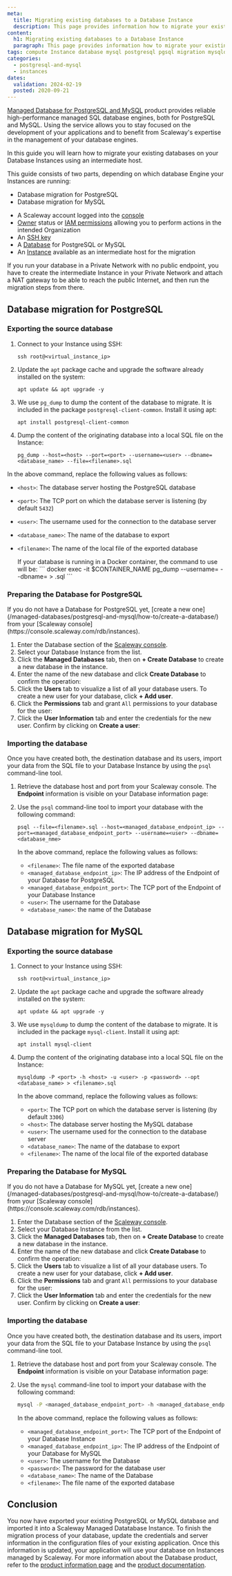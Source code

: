 ```yaml
---
meta:
  title: Migrating existing databases to a Database Instance
  description: This page provides information how to migrate your existing MySQL and PostgreSQL databases into Scaleway Database
content:
  h1: Migrating existing databases to a Database Instance
  paragraph: This page provides information how to migrate your existing MySQL and PostgreSQL databases into Scaleway Database
tags: compute Instance database mysql postgresql pgsql migration mysqldump
categories:
  - postgresql-and-mysql
  - instances
dates:
  validation: 2024-02-19
  posted: 2020-09-21
---
```


[Managed Database for PostgreSQL and MySQL](https://www.scaleway.com/en/database/) product provides reliable high-performance managed SQL database engines, both for PostgreSQL and MySQL. Using the service allows you to stay focused on the development of your applications and to benefit from Scaleway's expertise in the management of your database engines.

In this guide you will learn how to migrate your existing databases on your Database Instances using an intermediate host.

This guide consists of two parts, depending on which database Engine your Instances are running:

- Database migration for PostgreSQL
- Database migration for MySQL

<Macro id="requirements" />

- A Scaleway account logged into the [console](https://console.scaleway.com)
- [Owner](/identity-and-access-management/iam/concepts/#owner) status or [IAM permissions](/identity-and-access-management/iam/concepts/#permission) allowing you to perform actions in the intended Organization
- An [SSH key](/identity-and-access-management/organizations-and-projects/how-to/create-ssh-key/)
- A [Database](https://www.scaleway.com/en/database/) for PostgreSQL or MySQL
- An [Instance](/compute/instances/how-to/create-an-instance) available as an intermediate host for the migration

<Message type="important">
  If you run your database in a Private Network with no public endpoint, you have to create the intermediate Instance in your Private Network and attach a NAT gateway to be able to reach the public Internet, and then run the migration steps from there.
</Message>

## Database migration for PostgreSQL

### Exporting the source database

1. Connect to your Instance using SSH:
    ```
    ssh root@<virtual_instance_ip>
    ```
2. Update the `apt` package cache and upgrade the software already installed on the system:
    ```
    apt update && apt upgrade -y
    ```
3. We use `pg_dump` to dump the content of the database to migrate. It is included in the package `postgresql-client-common`. Install it using apt:
    ```
    apt install postgresql-client-common
    ```
4. Dump the content of the originating database into a local SQL file on the Instance:
    ```
    pg_dump --host=<host> --port=<port> --username=<user> --dbname=<database_name> --file=<filename>.sql
    ```

  In the above command, replace the following values as follows:

  - `<host>`: The database server hosting the PostgreSQL database
  - `<port>`: The TCP port on which the database server is listening (by default `5432`)
  - `<user>`: The username used for the connection to the database server
  - `<database_name>`: The name of the database to export
  - `<filename>`: The name of the local file of the exported database

    <Message type="tip">
      If your database is running in a Docker container, the command to use will be:
      ```
      docker exec -it $CONTAINER_NAME pg_dump --username=<name> --dbname=<database_name> > <database>.sql
      ```
    </Message>

### Preparing the Database for PostgreSQL

<Message type="note">
  If you do not have a Database for PostgreSQL yet, [create a new one](/managed-databases/postgresql-and-mysql/how-to/create-a-database/) from your [Scaleway console](https://console.scaleway.com/rdb/instances).
</Message>

1. Enter the Database section of the [Scaleway console](https://console.scaleway.com/rdb/instances).
2. Select your Database Instance from the list.
3. Click the **Managed Databases** tab, then on **+ Create Database** to create a new database in the instance.
4. Enter the name of the new database and click **Create Database** to confirm the operation:
    <Lightbox src="scaleway-create_database.webp" alt="" />
5. Click the **Users** tab to visualize a list of all your database users. To create a new user for your database, click **+ Add user**.
6. Click the **Permissions** tab and grant `All` permissions to your database for the user:
    <Lightbox src="scaleway-user_permissions.webp" alt="" />
7. Click the **User Information** tab and enter the credentials for the new user. Confirm by clicking on **Create a user**:
    <Lightbox src="scaleway-user_information.webp" alt="" />

### Importing the database

Once you have created both, the destination database and its users, import your data from the SQL file to your Database Instance by using the `psql` command-line tool.

1. Retrieve the database host and port from your Scaleway console. The **Endpoint** information is visible on your Database information page:
    <Lightbox src="scaleway-db_endpoint.webp" alt="" />
2. Use the `psql` command-line tool to import your database with the following command:
    ```
    psql --file=<filename>.sql --host=<managed_database_endpoint_ip> --port=<managed_database_endpoint_port> --username=<user> --dbname=<database_nme>
    ```

    In the above command, replace the following values as follows:
      - `<filename>`: The file name of the exported database
      - `<managed_database_endpoint_ip>`: The IP address of the Endpoint of your Database for PostgreSQL
      - `<managed_database_endpoint_port>`: The TCP port of the Endpoint of your Database Instance
      - `<user>`: The username for the Database
      - `<database_name>`: the name of the Database

## Database migration for MySQL

### Exporting the source database

1. Connect to your Instance using SSH:
    ```
    ssh root@<virtual_instance_ip>
    ```
2. Update the `apt` package cache and upgrade the software already installed on the system:
    ```
    apt update && apt upgrade -y
    ```
3. We use `mysqldump` to dump the content of the database to migrate. It is included in the package `mysql-client`. Install it using apt:
    ```
    apt install mysql-client
    ```
4. Dump the content of the originating database into a local SQL file on the Instance:
    ```
    mysqldump -P <port> -h <host> -u <user> -p <password> --opt <database_name> > <filename>.sql
    ```

    In the above command, replace the following values as follows:
      - `<port>`: The TCP port on which the database server is listening (by default `3306`)
      - `<host>`: The database server hosting the MySQL database
      - `<user>`: The username used for the connection to the database server
      - `<database_name>`: The name of the database to export
      - `<filename>`: The name of the local file of the exported database

### Preparing the Database for MySQL

<Message type="note">
  If you do not have a Database for MySQL yet, [create a new one](/managed-databases/postgresql-and-mysql/how-to/create-a-database/) from your [Scaleway console](https://console.scaleway.com/rdb/instances).
</Message>

1. Enter the Database section of the [Scaleway console](https://console.scaleway.com/rdb/instances).
2. Select your Database Instance from the list.
3. Click the **Managed Databases** tab, then on **+ Create Database** to create a new database in the instance.
4. Enter the name of the new database and click **Create Database** to confirm the operation:
    <Lightbox src="scaleway-create_mysql.webp" alt="" />
5. Click the **Users** tab to visualize a list of all your database users. To create a new user for your database, click **+ Add user**.
6. Click the **Permissions** tab and grant `All` permissions to your database for the user:
    <Lightbox src="scaleway-user_permissions.webp" alt="" />
7. Click the **User Information** tab and enter the credentials for the new user. Confirm by clicking on **Create a user**:
    <Lightbox src="scaleway-user_information.webp" alt="" />

### Importing the database

Once you have created both, the destination database and its users, import your data from the SQL file to your Database Instance by using the `psql` command-line tool.

1. Retrieve the database host and port from your Scaleway console. The **Endpoint** information is visible on your Database information page:
    <Lightbox src="scaleway-endpoint_mysql.webp" alt="" />
2. Use the `mysql` command-line tool to import your database with the following command:
    ```bash
    mysql -P <managed_database_endpoint_port> -h <managed_database_endpoint_ip> -u <user> -p <password> <database_name> < <filename>.sql
    ```

    In the above command, replace the following values as follows:

    - `<managed_database_endpoint_port>`: The TCP port of the Endpoint of your Database Instance
    - `<managed_database_endpoint_ip>`: The IP address of the Endpoint of your Database for MySQL
    - `<user>`: The username for the Database
    - `<password>`: The password for the database user
    - `<database_name>`: The name of the Database
    - `<filename>`: The file name of the exported database

## Conclusion

You now have exported your existing PostgreSQL or MySQL database and imported it into a Scaleway Managed Datatabase Instance. To finish the migration process of your database, update the credentials and server information in the configuration files of your existing application. Once this information is updated, your application will use your database on Instances managed by Scaleway. For more information about the Database product, refer to the [product information page](https://www.scaleway.com/en/database/) and the [product documentation](/managed-databases/postgresql-and-mysql/quickstart/).